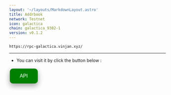 ```yaml
---
layout: '~/layouts/MarkdownLayout.astro'
title: Addrbook
network: Testnet
icon: galactica
chain: galactica_9302-1
version: v0.1.2
---
```

```
https://rpc-galactica.vinjan.xyz/
```
--------------

- You can visit it by click the button below :
<a href="https://rpc-galactica.vinjan.xyz/" target="_blank">
  <button style="background-color: green; border: none; color: white; padding: 15px 32px; text-align: center; text-decoration: none; display: inline-block; font-size: 16px; margin: 4px 2px; cursor: pointer; border-radius: 10px; box-shadow: 0 8px 16px 0 rgba(0,0,0,0.2), 0 6px 20px 0 rgba(0,0,0,0.19);" onmouseover="this.style.boxShadow='0 0 0 4px rgba(0,255,0,0.5)'" onmouseout="this.style.boxShadow='0 8px 16px 0 rgba(0,0,0,0.2), 0 6px 20px 0 rgba(0,0,0,0.19)'">API</button>
</a>
